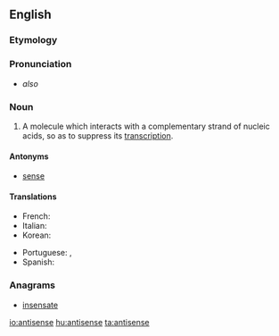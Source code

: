 ==English==

===Etymology===
{{prefix|anti|sense|lang=en}}

===Pronunciation===
* {{IPA|æntaɪsɛns|lang=en}} ''also'' {{IPAchar|æntisɛns}}

===Noun===
{{en-noun}}

# {{label|en|genetics}} A molecule which interacts with a complementary strand of nucleic acids, so as to suppress its [[transcription]].

====Antonyms====
* {{sense|genetics}} [[sense]]

====Translations====
{{trans-top|a molecule which suppresses transcription}}
* French: {{t|fr|antisens}}
* Italian: {{t|it|antisenso}}
* Korean: {{t|ko|안티센스|tr=antisenseu}}
{{trans-mid}}
* Portuguese: {{t|pt|anti-sentido}}, {{t|pt|sentido negativo}}
* Spanish: {{t|es|antisentido|m}}
{{trans-bottom}}

===Anagrams===
* [[insensate#English|insensate]]

[[io:antisense]]
[[hu:antisense]]
[[ta:antisense]]